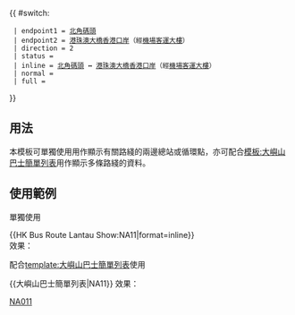 {{ #switch: {{{format|}}}
  | endpoint1 = [[北角碼頭公共運輸交匯處|北角碼頭]]
  | endpoint2 = [[港珠澳大橋香港口岸公共運輸交匯處|港珠澳大橋香港口岸]]（經[[香港國際機場|機場客運大樓]]）
  | direction = 2
  | status = {{HK Bus Status|N}}
  | inline = [[北角碼頭巴士總站|北角碼頭]] ↔ [[港珠澳大橋香港口岸公共運輸交匯處|港珠澳大橋香港口岸]]（經[[香港國際機場|機場客運大樓]]）
  | normal =
  | full =
}}<noinclude>
==用法==
本模板可單獨使用用作顯示有關路綫的兩邊總站或循環點，亦可配合[[模板:大嶼山巴士簡單列表]]用作顯示多條路綫的資料。

==使用範例==
;單獨使用
<nowiki>{{HK Bus Route Lantau Show:NA11|format=inline}}</nowiki><br>
效果：{{HK Bus Route Lantau Show:NA11|format=inline}}

;配合[[template:大嶼山巴士簡單列表]]使用
<nowiki>{{大嶼山巴士簡單列表|NA11}}</nowiki>
效果：{{大嶼山巴士簡單列表|NA11}}
[[Category:城巴路線模板|NA011]]</noinclude>